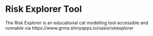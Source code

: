 # Risk Explorer Tool

The Risk Explorer is an educational cat modelling tool accessible and runnable via https://www.grma.shinyapps.io/oasisriskexplorer



